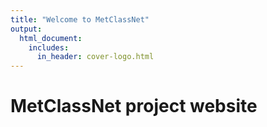 ---
title: "Welcome to MetClassNet"
output:
  html_document:
    includes:
      in_header: cover-logo.html
---

# MetClassNet project website